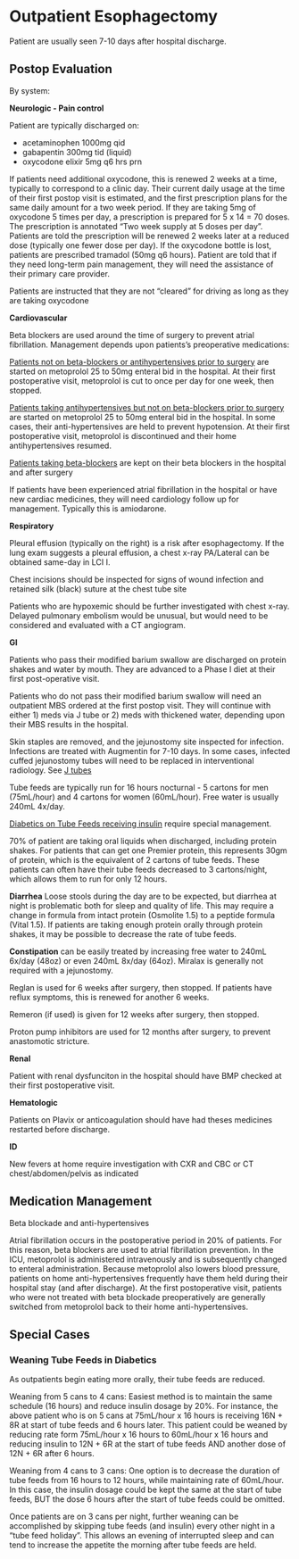 # Outpatient Esophagectomy {#outpt_mie}

Patient are usually seen 7-10 days after hospital discharge.

## Postop Evaluation

By system:

**Neurologic - Pain control**

Patient are typically discharged on:

-   acetaminophen 1000mg qid
-   gabapentin 300mg tid (liquid)
-   oxycodone elixir 5mg q6 hrs prn

If patients need additional oxycodone, this is renewed 2 weeks at a time, typically to correspond to a clinic day. Their current daily usage at the time of their first postop visit is estimated, and the first prescription plans for the same daily amount for a two week period. If they are taking 5mg of oxycodone 5 times per day, a prescription is prepared for 5 x 14 = 70 doses. The prescription is annotated "Two week supply at 5 doses per day". Patients are told the prescription will be renewed 2 weeks later at a reduced dose (typically one fewer dose per day). If the oxycodone bottle is lost, patients are prescribed tramadol (50mg q6 hours). Patient are told that if they need long-term pain management, they will need the assistance of their primary care provider.

Patients are instructed that they are not "cleared" for driving as long as they are taking oxycodone

**Cardiovascular**

Beta blockers are used around the time of surgery to prevent atrial fibrillation. Management depends upon patients's preoperative medications:

[Patients not on beta-blockers or antihypertensives prior to surgery]{.underline} are started on metoprolol 25 to 50mg enteral bid in the hospital. At their first postoperative visit, metoprolol is cut to once per day for one week, then stopped.

[Patients taking antihypertensives but not on beta-blockers prior to surgery]{.underline} are started on metoprolol 25 to 50mg enteral bid in the hospital. In some cases, their anti-hypertensives are held to prevent hypotension. At their first postoperative visit, metoprolol is discontinued and their home antihypertensives resumed.

[Patients taking beta-blockers]{.underline} are kept on their beta blockers in the hospital and after surgery

If patients have been experienced atrial fibrillation in the hospital or have new cardiac medicines, they will need cardiology follow up for management. Typically this is amiodarone.

**Respiratory**

Pleural effusion (typically on the right) is a risk after esophagectomy. If the lung exam suggests a pleural effusion, a chest x-ray PA/Lateral can be obtained same-day in LCI I.

Chest incisions should be inspected for signs of wound infection and retained silk (black) suture at the chest tube site

Patients who are hypoxemic should be further investigated with chest x-ray. Delayed pulmonary embolism would be unusual, but would need to be considered and evaluated with a CT angiogram.

**GI**

Patients who pass their modified barium swallow are discharged on protein shakes and water by mouth. They are advanced to a Phase I diet at their first post-operative visit.

Patients who do not pass their modified barium swallow will need an outpatient MBS ordered at the first postop visit. They will continue with either 1) meds via J tube or 2) meds with thickened water, depending upon their MBS results in the hospital.

Skin staples are removed, and the jejunostomy site inspected for infection. Infections are treated with Augmentin for 7-10 days. In some cases, infected cuffed jejunostomy tubes will need to be replaced in interventional radiology. See [J tubes](31-outpt_jejunostomy.htm)

Tube feeds are typically run for 16 hours nocturnal - 5 cartons for men (75mL/hour) and 4 cartons for women (60mL/hour). Free water is usually 240mL 4x/day.

[Diabetics on Tube Feeds receiving insulin](#outpt_tubefeeds_diabetes) require special management.

70% of patient are taking oral liquids when discharged, including protein shakes. For patients that can get one Premier protein, this represents 30gm of protein, which is the equivalent of 2 cartons of tube feeds. These patients can often have their tube feeds decreased to 3 cartons/night, which allows them to run for only 12 hours.

**Diarrhea** Loose stools during the day are to be expected, but diarrhea at night is problematic both for sleep and quality of life. This may require a change in formula from intact protein (Osmolite 1.5) to a peptide formula (Vital 1.5). If patients are taking enough protein orally through protein shakes, it may be possible to decrease the rate of tube feeds.

**Constipation** can be easily treated by increasing free water to 240mL 6x/day (48oz) or even 240mL 8x/day (64oz). Miralax is generally not required with a jejunostomy.

Reglan is used for 6 weeks after surgery, then stopped. If patients have reflux symptoms, this is renewed for another 6 weeks.

Remeron (if used) is given for 12 weeks after surgery, then stopped.

Proton pump inhibitors are used for 12 months after surgery, to prevent anastomotic stricture.

**Renal**

Patient with renal dysfunciton in the hospital should have BMP checked at their first postoperative visit.

**Hematologic**

Patients on Plavix or anticoagulation should have had theses medicines restarted before discharge.

**ID**

New fevers at home require investigation with CXR and CBC or CT chest/abdomen/pelvis as indicated

## Medication Management

Beta blockade and anti-hypertensives

Atrial fibrillation occurs in the postoperative period in 20% of patients. For this reason, beta blockers are used to atrial fibrillation prevention. In the ICU, metoprolol is administered intravenously and is subsequently changed to enteral administration. Because metoprolol also lowers blood pressure, patients on home anti-hypertensives frequently have them held during their hospital stay (and after discharge). At the first postoperative visit, patients who were not treated with beta blockade preoperatively are generally switched from metoprolol back to their home anti-hypertensives.

## Special Cases

### Weaning Tube Feeds in Diabetics  {#outpt_tubefeeds_diabetes}

As outpatients begin eating more orally, their tube feeds are reduced.

Weaning from 5 cans to 4 cans: Easiest method is to maintain the same schedule (16 hours) and reduce insulin dosage by 20%. For instance, the above patient who is on 5 cans at 75mL/hour x 16 hours is receiving 16N + 8R at start of tube feeds and 6 hours later. This patient could be weaned by reducing rate form 75mL/hour x 16 hours to 60mL/hour x 16 hours and reducing insulin to 12N + 6R at the start of tube feeds AND another dose of 12N + 6R after 6 hours.

Weaning from 4 cans to 3 cans: One option is to decrease the duration of tube feeds from 16 hours to 12 hours, while maintaining rate of 60mL/hour. In this case, the insulin dosage could be kept the same at the start of tube feeds, BUT the dose 6 hours after the start of tube feeds could be omitted.

Once patients are on 3 cans per night, further weaning can be accomplished by skipping tube feeds (and insulin) every other night in a “tube feed holiday”. This allows an evening of interrupted sleep and can tend to increase the appetite the morning after tube feeds are held.
